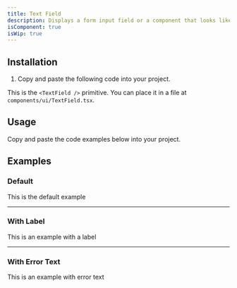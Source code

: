 ```yaml
---
title: Text Field
description: Displays a form input field or a component that looks like an input field.
isComponent: true
isWip: true
---
```


## Installation

1. Copy and paste the following code into your project.

This is the `<TextField />` primitive. You can place it in a file at `components/ui/TextField.tsx`.

## Usage

Copy and paste the code examples below into your project.

<ComponentSource src="../../packages/ui/src/TextField.tsx" />

## Examples

### Default

This is the default example

<ComponentExample src="/components/examples/textField/default.tsx">
  <TextFieldDefault />
</ComponentExample>

---

### With Label

This is an example with a label

---

### With Error Text

This is an example with error text

<ComponentExample src="/components/examples/textField/withErrorText.tsx">
  <TextFieldWithErrorText />
</ComponentExample>

